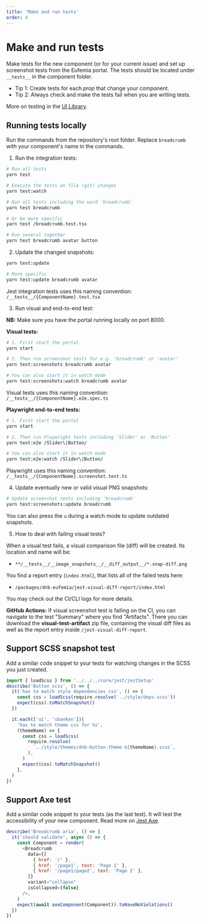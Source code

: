 ```yaml
---
title: 'Make and run tests'
order: 4
---
```


# Make and run tests

Make tests for the new component (or for your current issue) and set up screenshot tests from the Eufemia portal. The tests should be located under `__tests__` in the component folder.

- Tip 1: Create tests for each _prop_ that change your component.
- Tip 2: Always check and make the tests fail when you are writing tests.

More on testing in the [UI Library](/uilib/usage/best-practices/for-testing#testing-frontend-code).

## Running tests locally

Run the commands from the repository's root folder. Replace `breadcrumb` with your component's name in the commands.

1. Run the integration tests:

```bash
# Run all tests
yarn test
```

```bash
# Execute the tests on file (git) changes
yarn test:watch

# Run all tests including the word 'breadcrumb'
yarn test breadcrumb

# Or be more specific
yarn test /breadcrumb.test.tsx

# Run several together
yarn test breadcrumb avatar button
```

2. Update the changed snapshots:

```bash
yarn test:update

# More specific
yarn test:update breadcrumb avatar
```

Jest integration tests uses this naming convention: `/__tests__/{ComponentName}.test.tsx`

3. Run visual and end-to-end test:

**NB:** Make sure you have the portal running locally on port 8000.

**Visual tests:**

```bash
# 1. First start the portal
yarn start

# 2. Then run screenshot tests for e.g. 'breadcrumb' or 'avatar'
yarn test:screenshots breadcrumb avatar

# You can also start it in watch mode
yarn test:screenshots:watch breadcrumb avatar
```

Visual tests uses this naming convention: `/__tests__/{ComponentName}.e2e.spec.ts`

**Playwright end-to-end tests:**

```bash
# 1. First start the portal
yarn start

# 2. Then run Playwright tests including 'Slider' or 'Button'
yarn test:e2e /Slider\|Button/

# You can also start it in watch mode
yarn test:e2e:watch /Slider\|Button/
```

Playwright uses this naming convention: `/__tests__/{ComponentName}.screenshot.test.ts`

4. Update eventually new or valid visual PNG snapshots:

```bash
# Update screenshot tests including 'breadcrumb'
yarn test:screenshots:update breadcrumb
```

You can also press the `u` during a watch mode to update outdated snapshots.

5. How to deal with failing visual tests?

When a visual test fails, a visual comparison file (diff) will be created. Its location and name will be:

- `**/__tests__/__image_snapshots__/__diff_output__/*.snap-diff.png`

You find a report entry (`index.html`), that lists all of the failed tests here:

- `/packages/dnb-eufemia/jest-visual-diff-report/index.html`

You may check out the CI/CLI logs for more details.

**GitHub Actions:** If visual screenshot test is failing on the CI, you can navigate to the test "Summary" where you find "Artifacts". There you can download the **visual-test-artifact** zip file, containing the visual diff files as well as the report entry inside `/jest-visual-diff-report`.

## Support SCSS snapshot test

Add a similar code snippet to your tests for watching changes in the SCSS you just created.

```js
import { loadScss } from '../../../core/jest/jestSetup'
describe('Button scss', () => {
  it('has to match style dependencies css', () => {
    const css = loadScss(require.resolve('../style/deps.scss'))
    expect(css).toMatchSnapshot()
  })

  it.each(['ui', 'sbanken'])(
    'has to match theme css for %s',
    (themeName) => {
      const css = loadScss(
        require.resolve(
          `../style/themes/dnb-button-theme-${themeName}.scss`,
        ),
      )
      expect(css).toMatchSnapshot()
    },
  )
})
```

## Support Axe test

Add a similar code snippet to your tests (as the last test). It will test the accessibility of your new component. Read more on [Jest Axe](https://github.com/nickcolley/jest-axe).

```js
describe('Breadcrumb aria', () => {
  it('should validate', async () => {
    const Component = render(
      <Breadcrumb
        data={[
          { href: '/' },
          { href: '/page1', text: 'Page 1' },
          { href: '/page1/page2', text: 'Page 2' },
        ]}
        variant="collapse"
        isCollapsed={false}
      />,
    )
    expect(await axeComponent(Component)).toHaveNoViolations()
  })
})
```

